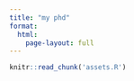 ```yaml
---
title: "my phd"
format: 
  html:
    page-layout: full
---
```


```r
knitr::read_chunk('assets.R')
```

::: {style="text-align: center;"}
```mermaid
```
:::
